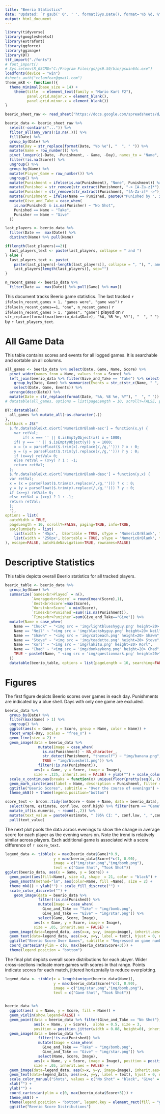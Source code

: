 ```yaml
---
title: "Beerio Statistics"
date: "Updated: `r gsub(' 0', ' ', format(Sys.Date(), format='%b %d, %Y'))`"
output: html_document
---
```


```r
library(tidyverse)
library(googlesheets4)
library(extrafont)
library(ggforce)
library(ggimage)
library(DT)
ttf_import("./fonts")
# font_import()
# Sys.setenv(R_GSCMD="C:/Program Files/gs/gs9.50/bin/gswin64c.exe")
loadfonts(device = "win")
#sheets_auth("cclanfear@gmail.com")
theme_mk8 <- function(){
  theme_minimal(base_size = 14) + 
    theme(title  = element_text(family = "Mario Kart F2"), 
          panel.grid.major.x = element_blank(), 
          panel.grid.minor.x = element_blank())
}
```


```r
beerio_sheet_raw <- read_sheet("https://docs.google.com/spreadsheets/d/1V-7lY3NVqVGGEWL-jwwmjYcpLT8mJMN1MI11y-C3Bl0/", sheet = "Data")

beerio_data <- beerio_sheet_raw %>%
  select(-contains("...")) %>%
  filter_all(any_vars(!is.na(.))) %>%
  fill(Date) %>%
  group_by(Date) %>%
  mutate(Day = str_replace(format(Date, "%b %e"), "  ", " ")) %>%
  mutate(Game = row_number()) %>%
  pivot_longer(c(-Date, -Punishment, - Game, -Day), names_to = "Name", values_to = "Score") %>%
  filter(!is.na(Score)) %>%
  ungroup() %>%
  group_by(Name) %>%
  mutate(Player_Game = row_number()) %>%
  ungroup() %>%
  mutate(Punishment = ifelse(is.na(Punishment), "None", Punishment)) %>%
  mutate(Punished = str_remove(str_extract(Punishment, "-> [A-Za-z]*"), "-> ")) %>% 
  mutate(Punisher = str_remove(str_extract(Punishment, "[A-Za-z]* ->"), " ->")) %>%
  mutate(Punishment = ifelse(Name == Punished, paste0("Punished by ", ifelse(Punisher==Punished, "themself", Punisher)), NA) ) %>%
  mutate(Give_and_Take = case_when(
    is.na(Punished) & is.na(Punisher) ~ "No Shot",
    Punished == Name ~ "Take",
    Punisher == Name ~ "Give"
  ))

last_players <- beerio_data %>%
  filter(Date ==  max(Date)) %>%
  distinct(Name) %>% pull(Name)

if(length(last_players)==2){
  last_players_text <- paste(last_players, collapse = " and ")
} else {
  last_players_text <- paste(
    paste(last_players[-length(last_players)], collapse = ", "), ", and ",
    last_players[length(last_players)], sep="")
}

n_recent_games <- beerio_data %>%
  filter(Date ==  max(Date)) %>% pull(Game) %>% max()
```

This document tracks Beerio game statistics. The last tracked `r ifelse(n_recent_games > 1, "games were", "game was")` `r ifelse(n_recent_games==1, "one", n_recent_games)` `r ifelse(n_recent_games > 1, "games", "game")` played on `r str_replace(format(max(beerio_data$Date), "%A, %B %e, %Y"), "  ", " ")` by `r last_players_text`.

# All Game Data

This table contains scores and events for all logged games. It is searchable and sortable on all columns.

```r
all_games <- beerio_data %>% select(Date, Game, Name, Score) %>%
  pivot_wider(names_from = Name, values_from = Score) %>%
  left_join(beerio_data %>% filter(Give_and_Take == "Take") %>% select(Date, Game, Name, Punishment) %>%
    group_by(Date, Game) %>% summarize(Events = str_c(str_c(Name, " ", Punishment), collapse = ", ")) %>% 
    select(Date, Game, Events)) %>%
  arrange(desc(Date)) %>%
  mutate(Date = str_replace(format(Date, "%A, %B %e, %Y"), "  ", " "))
# datatable(all_games, options = list(pageLength = 10, scrollY=FALSE, paging=TRUE, info=TRUE), escape=FALSE, autoHideNavigation=TRUE, rownames=FALSE)

DT::datatable({
  all_games %>% mutate_all(~as.character(.))
},
callback = JS("
  $.fn.dataTableExt.oSort['NumericOrBlank-asc'] = function(x,y) {
    var retVal;
        if( x === '' || $.isEmptyObject(x)) x = 1000;
    if( y === '' || $.isEmptyObject(y)) y = 1000;
    x = (x = parseFloat($.trim(x).replace(/,/g,''))) ? x : 0;
    y = (y = parseFloat($.trim(y).replace(/,/g,''))) ? y : 0;
    if (x==y) retVal= 0; 
    else retVal = (x>y) ? 1 : -1; 
    return retVal;
  };
  $.fn.dataTableExt.oSort['NumericOrBlank-desc'] = function(y,x) {
  var retVal;
  x = (x = parseFloat($.trim(x).replace(/,/g,''))) ? x : 0;
  y = (y = parseFloat($.trim(y).replace(/,/g,''))) ? y : 0;
  if (x==y) retVal= 0; 
  else retVal = (x>y) ? 1 : -1; 
  return retVal;
  };
  "),
options = list(
  autoWidth = TRUE,
  pageLength = 10, scrollY=FALSE, paging=TRUE, info=TRUE,
  aoColumnDefs = list(
    list(width = '45px',  bSortable = TRUE, sType = 'NumericOrBlank', targets = c(1,2,3,4,5)),
    list(width = '250px', bSortable = TRUE, sType = 'NumericOrBlank', targets = c(6)))
), escape=FALSE, autoHideNavigation=TRUE, rownames=FALSE)

```



# Descriptive Statistics

This table depicts overall Beerio statistics for all tracked players.

```r
beerio_table <- beerio_data %>% 
  group_by(Name) %>% 
  summarize(`Games<br>Played` = n(), 
            `Average<br>Score` = round(mean(Score),1), 
            `Best<br>Score`=max(Score), 
            `Worst<br>Score` = min(Score),
            `Times<br>Punished`=sum(!is.na(Punishment)),
            `Times<br>Punisher`=sum(Give_and_Take=="Give")) %>% 
  mutate(Name = case_when(
    Name == "Chuck" ~ "<img src = 'img/lightblueshyguy.png' height=20> Chuck",
    Name == "Neil" ~ "<img src = 'img/blackshyguy.png' height=20> Neil",
    Name == "Shawn" ~ "<img src = 'img/catpeach.png' height=20> Shawn",
    Name == "Steve" ~ "<img src = 'img/toadette.png' height=20> Steve",
    Name == "Korl" ~ "<img src = 'img/lakitu.png' height=20> Korl",
    Name == "Chad" ~ "<img src = 'img/donkeykong.png' height=20> Chad",
    TRUE ~ paste0(Name, " <img src = 'img/questionmark.png' height=20>")
  ))
  datatable(beerio_table, options = list(pageLength = 10, searching=FALSE, lengthChange=FALSE, scrollY=FALSE, paging=FALSE, info=FALSE), escape=FALSE, autoHideNavigation=TRUE, rownames=FALSE)
```

# Figures

The first figure depicts Beerio scores over games in each day. Punishments are indicated by a blue shell. Days with only one game are excluded.

```r
beerio_data %>%
  group_by(Date) %>%
  filter(max(Game) > 1) %>%
  ungroup() %>%
  ggplot(aes(x = Game, y = Score, group = Name, color = Name)) + 
  facet_wrap(~Day, scales = "free_x") + 
  geom_line(size = 2) +
  geom_image(data = beerio_data %>%  
               mutate(Image = case_when(
                 is.na(Punishment) ~ NA_character_,
                 str_detect(Punishment, "themself") ~ "img/banana.png",
                 TRUE ~ "img/blueshell.png")) %>%
               filter(!is.na(Punishment)), 
             aes(x = Game, y = Score, image = Image), 
             size = .125, inherit.aes = FALSE) + ylab("") + scale_color_discrete("") +
  scale_x_continuous(breaks = function(x) unique(floor(pretty(seq(0, (max(x) + 1) * 1.1))))) +
  geom_mark_circle(aes(label = Name, description = Punishment, filter = !is.na(Punishment)), color = NA) +
  ggtitle("Beerio Scores", subtitle = "Over the course of evenings") +
  theme_mk8() + theme(legend.position="bottom")

score_text <- broom::tidy(lm(Score ~ Game + Name, data = beerio_data), conf.int=TRUE) %>% 
  select(term, estimate, conf.low, conf.high) %>% filter(term == "Game") %>%
  mutate_if(is.numeric, ~ round(.,2)) %>%
  mutate(text_value = paste0(estimate, " (95% CI: ", conf.low, ", ",conf.high, ")")) %>% 
  pull(text_value)

```

The next plot pools the data across evenings to show the change in average score for each player as the evening wears on. Note the trend is relatively similar across players. Each additional game is associated with a score difference of `r score_text`.

```r
legend_data <- tibble(x = max(beerio_data$Game)*0.9,
                      y = max(beerio_data$Score)*c(1, 0.90),
                      image = c("img/star.png","img/bomb.png"),
                      text = c("Gave Shot", "Took Shot"))
ggplot(beerio_data, aes(x = Game, y = Score)) + 
  geom_point(aes(fill=Name), size =3, shape  = 21, color = "black") + 
  geom_smooth(method="lm", aes(color=Name, fill =Name), size = 2) + 
  theme_mk8() + ylab("") + scale_fill_discrete("") +
  scale_color_discrete("") +
    geom_image(data = beerio_data %>%  
               filter(!is.na(Punished)) %>%
               mutate(Image = case_when(
                 Give_and_Take == "Take" ~ "img/bomb.png",
                 Give_and_Take == "Give" ~ "img/star.png")) %>% 
               select(Game, Score, Image), 
             aes(x = Game, y = Score, image = Image), 
             size = .05, inherit.aes = FALSE) +
  geom_image(data=legend_data, aes(x=x, y=y, image=image), inherit.aes=FALSE) +
  geom_text(data=legend_data, aes(x=x, y=y, label = text), hjust = 0, nudge_x = 0.25, inherit.aes=FALSE) +
  ggtitle("Beerio Score Over Games", subtitle = "Regressed on game number") + 
  coord_cartesian(ylim = c(0, max(beerio_data$Score+3))) +
  theme(legend.position = "bottom")
```

The final plot depicts overall score distributions for each player. Wider cross-sections indicate more games with scores in that range. Points indicate scores for each match, jittered horizontally to reduce overplotting.

```r

legend_data <- tibble(x = length(unique(beerio_data$Name)),
                      y = max(beerio_data$Score)*c(1, 0.90),
                      image = c("img/star.png","img/bomb.png"),
                      text = c("Gave Shot", "Took Shot"))
                      

beerio_data %>%
  ggplot(aes( x = Name, y = Score, fill = Name)) + 
  geom_violin(show.legend=FALSE) + 
  geom_point(data = beerio_data %>% filter(Give_and_Take == "No Shot"), 
             aes(x = Name, y = Score),  alpha = 0.5, size = 3, 
             position = position_jitter(width = 0.08, height=0), inherit.aes = FALSE) +
  geom_image(data = beerio_data %>%  
               filter(!is.na(Punished)) %>%
               mutate(Image = case_when(
                 Give_and_Take == "Take" ~ "img/bomb.png",
                 Give_and_Take == "Give" ~ "img/star.png")) %>% 
               select(Name, Score, Image), 
             aes(x = Name, y = Score, image = Image), position = position_jitter(width = 0.08, height=0), 
             size = .05, inherit.aes = FALSE) +
  geom_image(data=legend_data, aes(x=x, y=y, image=image), inherit.aes=FALSE) +
  geom_text(data=legend_data, aes(x=x, y=y, label = text), hjust = 0, nudge_x = 0.1, inherit.aes=FALSE) +
  scale_color_manual("Shots", values = c("No Shot" = "black", "Give" = "white", "Take" = "red")) +
  xlab("") + 
  ylab("") + 
  coord_cartesian(ylim = c(0, max(beerio_data$Score+3))) +
  theme_mk8() + 
  theme(legend.position = "bottom", legend.key = element_rect(fill = "gray70", color = NA)) + 
  ggtitle("Beerio Score Distributions")
```

